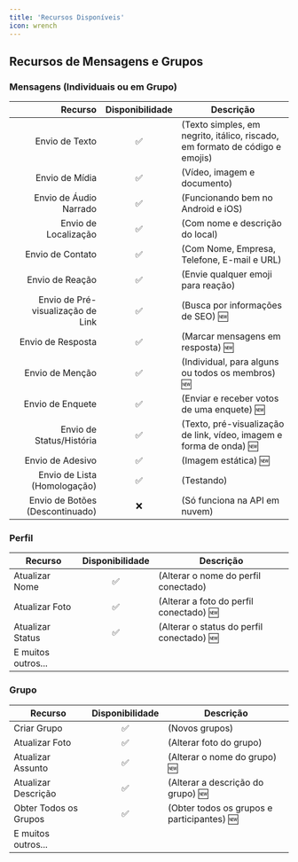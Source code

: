 ```yaml
---
title: 'Recursos Disponíveis'
icon: wrench
---
```


## Recursos de Mensagens e Grupos

### Mensagens (Individuais ou em Grupo)

| Recurso | Disponibilidade | Descrição |
|-:|:-:|-|
| Envio de Texto | ✅ | (Texto simples, em negrito, itálico, riscado, em formato de código e emojis) |
| Envio de Mídia | ✅ | (Vídeo, imagem e documento) |
| Envio de Áudio Narrado | ✅ | (Funcionando bem no Android e iOS) |
| Envio de Localização | ✅ | (Com nome e descrição do local) |
| Envio de Contato | ✅ | (Com Nome, Empresa, Telefone, E-mail e URL) |
| Envio de Reação | ✅ | (Envie qualquer emoji para reação) |
| Envio de Pré-visualização de Link | ✅ | (Busca por informações de SEO) 🆕 |
| Envio de Resposta | ✅ | (Marcar mensagens em resposta) 🆕 |
| Envio de Menção | ✅ | (Individual, para alguns ou todos os membros) 🆕 |
| Envio de Enquete | ✅ | (Enviar e receber votos de uma enquete) 🆕 |
| Envio de Status/História | ✅ | (Texto, pré-visualização de link, vídeo, imagem e forma de onda) 🆕 |
| Envio de Adesivo | ✅ | (Imagem estática) 🆕 |
| Envio de Lista (Homologação) | ✅ | (Testando) |
| Envio de Botões (Descontinuado) | ❌ | (Só funciona na API em nuvem) |

### Perfil

| Recurso | Disponibilidade | Descrição |
| --- | :---: | --- |
| Atualizar Nome | ✅ | (Alterar o nome do perfil conectado) |
| Atualizar Foto | ✅ | (Alterar a foto do perfil conectado) 🆕 |
| Atualizar Status | ✅ | (Alterar o status do perfil conectado) 🆕 |
| E muitos outros... |  |  |

### Grupo

| Recurso | Disponibilidade | Descrição |
| --- | :---: | --- |
| Criar Grupo | ✅ | (Novos grupos) |
| Atualizar Foto | ✅ | (Alterar foto do grupo) |
| Atualizar Assunto | ✅ | (Alterar o nome do grupo) 🆕 |
| Atualizar Descrição | ✅ | (Alterar a descrição do grupo) 🆕 |
| Obter Todos os Grupos | ✅ | (Obter todos os grupos e participantes) 🆕 |
| E muitos outros... |  |  |
